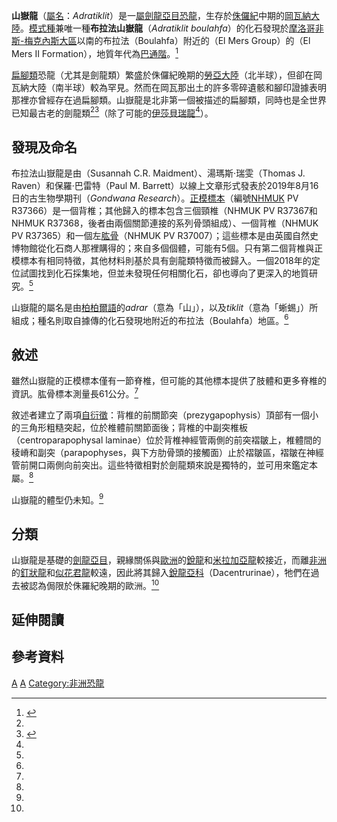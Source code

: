 {{Automatic Taxobox
| taxon = Adratiklit
| fossil_range = [[侏儸紀|侏儸紀]]中期,{{Fossil_range|168|164}}
| image = Adratiklit LM.png
| image_width = 250px
| image_caption = 
| authority = Maidment ''et al.'', 2019
| type_species = '''布拉法山嶽龍<br>''Adratiklit boulahfa'''''
| type_species_authority = Maidment ''et al.'', 2019
}}

'''山嶽龍'''（[[學名|屬名]]：''Adratiklit''）是一[[屬|屬]][[劍龍亞目|劍龍亞目]][[恐龍|恐龍]]，生存於[[侏儸紀|侏儸紀]]中期的[[岡瓦納大陸|岡瓦納大陸]]。[[模式種|模式種]]兼唯一種'''布拉法山嶽龍'''（''Adratiklit boulahfa''）的化石發現於[[摩洛哥|摩洛哥]][[非斯-梅克內斯大區|非斯-梅克內斯大區]]{{link-en|布勒曼|Boulemane}}以南的布拉法（Boulahfa）附近的{{link-en|埃爾默斯群|El Mers Group}}（El Mers Group）的{{link-en|埃爾默斯組|El Mers Group}}（El Mers II Formation），地質年代為[[巴通階|巴通階]]。<ref name=":0">{{Cite journal|last=Maidment|first=Susannah C. R.|last2=Raven|first2=Thomas J.|last3=Ouarhache|first3=Driss|last4=Barrett|first4=Paul M.|date=2019-08-16|title=North Africa's first stegosaur: Implications for Gondwanan thyreophoran dinosaur diversity|url=https://www.sciencedirect.com/science/article/abs/pii/S1342937X19302217?via%3Dihub|journal=Gondwana Research|volume=77|pages=82–97|doi=10.1016/j.gr.2019.07.007|issn=1342-937X|access-date=2020-10-31|archive-date=2020-11-02|archive-url=https://web.archive.org/web/20201102213019/https://www.sciencedirect.com/science/article/abs/pii/S1342937X19302217?via%3Dihub|dead-url=no}}</ref>

[[扁腳類|扁腳類]]恐龍（尤其是劍龍類）繁盛於侏儸紀晚期的[[勞亞大陸|勞亞大陸]]（北半球），但卻在岡瓦納大陸（南半球）較為罕見。然而在岡瓦那出土的許多零碎遺骸和腳印證據表明那裡亦曾經存在過扁腳類。山嶽龍是北非第一個被描述的扁腳類，同時也是全世界已知最古老的劍龍類<ref name=":0" /><ref name=":1">{{cite web|title=Reimagining dinosaurs|url=https://www.nationalgeographic.com/magazine/2020/10/reimagining-dinosaurs-prehistoric-icons-get-a-modern-reboot-interactive-feature/|website=nationalgeographic.com|access-date=2020-10-31|archive-date=2021-02-16|archive-url=https://web.archive.org/web/20210216051406/https://www.nationalgeographic.com/magazine/2020/10/reimagining-dinosaurs-prehistoric-icons-get-a-modern-reboot-interactive-feature/|dead-url=no}}</ref>（除了可能的[[伊莎貝瑞龍|伊莎貝瑞龍]]<ref name=":0" />）。

==發現及命名==
布拉法山嶽龍是由{{link-en|蘇珊娜·梅德曼特|Susannah Maidment}}（Susannah C.R. Maidment）、湯瑪斯·瑞雯（Thomas J. Raven）和保羅·巴雷特（Paul M. Barrett）以線上文章形式發表於2019年8月16日的古生物學期刊{{link-en|岡瓦納研究|Gondwana Research}}（''Gondwana Research''）。[[正模標本|正模標本]]（編號[[自然史博物館_(倫敦)|NHMUK]] PV R37366）是一個背椎；其他歸入的標本包含三個頸椎（NHMUK PV R37367和NHMUK R37368，後者由兩個關節連接的系列骨頭組成）、一個背椎（NHMUK PV R37365）和一個左[[肱骨|肱骨]]（NHMUK PV R37007）；這些標本是由英國自然史博物館從化石商人那裡購得的；來自多個個體，可能有5個。只有第二個背椎與正模標本有相同特徵，其他材料則基於具有劍龍類特徵而被歸入。一個2018年的定位試圖找到化石採集地，但並未發現任何相關化石，卻也導向了更深入的地質研究。<ref name=":0" />

山嶽龍的屬名是由[[柏柏爾語|柏柏爾語]]的''adrar''（意為「山」），以及''tiklit''（意為「蜥蜴」）所組成；種名則取自據傳的化石發現地附近的布拉法（Boulahfa）地區。<ref name=":0" />

==敘述==
雖然山嶽龍的正模標本僅有一節脊椎，但可能的其他標本提供了肢體和更多脊椎的資訊。肱骨標本測量長61公分。<ref name=":0" />

敘述者建立了兩項[[自衍徵|自衍徵]]：背椎的前關節突（prezygapophysis）頂部有一個小的三角形粗糙突起，位於椎體前關節面後；背椎的中副突椎板（centroparapophysal laminae）位於背椎神經管兩側的前突褶皺上，椎體間的稜嵴和副突（parapophyses，與下方肋骨頭的接觸面）止於褶皺區，褶皺在神經管前開口兩側向前突出。這些特徵相對於劍龍類來說是獨特的，並可用來鑑定本屬。<ref name=":0" />

山嶽龍的體型仍未知。<ref name=":0" />

==分類==
山嶽龍是基礎的[[劍龍亞目|劍龍亞目]]，親緣關係與[[歐洲|歐洲]]的[[銳龍|銳龍]]和[[米拉加亞龍|米拉加亞龍]]較接近，而離[[非洲|非洲]]的[[釘狀龍|釘狀龍]]和[[似花君龍|似花君龍]]較遠，因此將其歸入[[銳龍亞科|銳龍亞科]]（Dacentrurinae），牠們在過去被認為侷限於侏羅紀晚期的歐洲。<ref name=":0" />

==延伸閱讀==
{{link-en|劍龍類研究歷史|Timeline of stegosaur research}}

==參考資料==
{{reflist}}

{{Thyreophora|S.}}
{{Taxonbar|from=Q66553039}}

[[Category:劍龍亞目|A]]
[[Category:侏羅紀恐龍|A]]
[[Category:非洲恐龍|Category:非洲恐龍]]